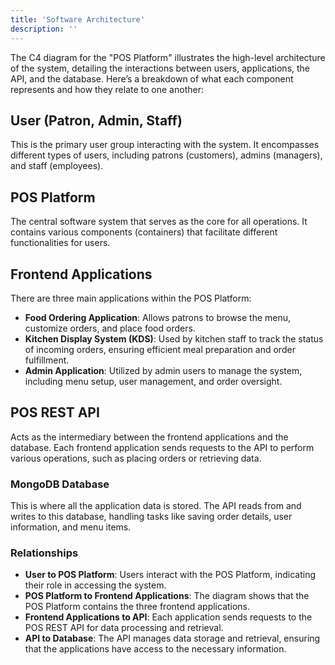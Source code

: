 ```yaml
---
title: 'Software Architecture'
description: ''
---
```


The C4 diagram for the "POS Platform" illustrates the high-level architecture of the system, detailing the interactions between users, applications, the API, and the database.
Here’s a breakdown of what each component represents and how they relate to one another:

## User (Patron, Admin, Staff)

This is the primary user group interacting with the system. It encompasses different types of users, including patrons (customers), admins (managers), and staff (employees).

## POS Platform

The central software system that serves as the core for all operations. It contains various components (containers) that facilitate different functionalities for users.

## Frontend Applications

There are three main applications within the POS Platform:

- **Food Ordering Application**: Allows patrons to browse the menu, customize orders, and place food orders.
- **Kitchen Display System (KDS)**: Used by kitchen staff to track the status of incoming orders, ensuring efficient meal preparation and order fulfillment.
- **Admin Application**: Utilized by admin users to manage the system, including menu setup, user management, and order oversight.

## POS REST API

Acts as the intermediary between the frontend applications and the database. Each frontend application sends requests to the API to perform various operations, such as placing orders or retrieving data.

### MongoDB Database

This is where all the application data is stored. The API reads from and writes to this database, handling tasks like saving order details, user information, and menu items.

### Relationships

- **User to POS Platform**: Users interact with the POS Platform, indicating their role in accessing the system.
- **POS Platform to Frontend Applications**: The diagram shows that the POS Platform contains the three frontend applications.
- **Frontend Applications to API**: Each application sends requests to the POS REST API for data processing and retrieval.
- **API to Database**: The API manages data storage and retrieval, ensuring that the applications have access to the necessary information.

